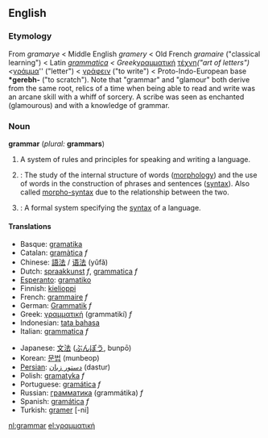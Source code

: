 ==English==
{{wikipedia}}
===Etymology===
From ''gramarye'' < Middle English ''gramery'' < Old French ''gramaire'' ("classical learning") < Latin ''[[grammatica]] < Greek ''[[γραμματική]] [[τέχνη]]'' ("art of letters") < ''[[γράμμα]]'' ("letter") < [[γράφειν]] ("to write") < Proto-Indo-European base '''*gerebh-''' ("to scratch").
Note that "grammar" and "glamour" both derive from the same root, relics of a time when being able to read and write was an arcane skill with a whiff of sorcery. A scribe was seen as enchanted (glamourous) and with a knowledge of grammar.

===Noun===
'''grammar''' (''plural:'' '''grammars''')

# A system of rules and principles for speaking and writing a language.
#{{linguistics}}: The study of the internal structure of words ([[morphology]]) and the use of words in the construction of phrases and sentences ([[syntax]]). Also called [[morpho-syntax]] due to the relationship between the two.
# {{comptheory}}: A formal system specifying the [[syntax]] of a language.

====Translations====
{{top}}
*Basque: [[gramatika]]
*Catalan: [[gramàtica]] ''f''
*Chinese: [[語法]] / [[语法]] (yǔfǎ)
*Dutch: [[spraakkunst]] ''f'', [[grammatica]] ''f''
*[[Esperanto]]: [[gramatiko]]
*Finnish: [[kielioppi]]
*French: [[grammaire]] ''f''
*German: [[Grammatik]] ''f''
*Greek: [[γραμματική]] (grammatikí) ''f''
*Indonesian: [[tata bahasa]]
*Italian: [[grammatica]] ''f''
{{mid}}
*Japanese: [[文法]] ([[ぶんぽう]], bunpō)
*Korean: [[문법]] (munbeop)
*[[Persian]]: [[دستور زبان]] (dastur)
*Polish: [[gramatyka]] ''f''
*Portuguese: [[gramática]] ''f''
*Russian: [[грамматика]] (grammátika) ''f''
*Spanish: [[gramática]] ''f''
*Turkish: [[gramer]] [-ni]
{{bottom}}

[[nl:grammar]]
[[el:γραμματική]]